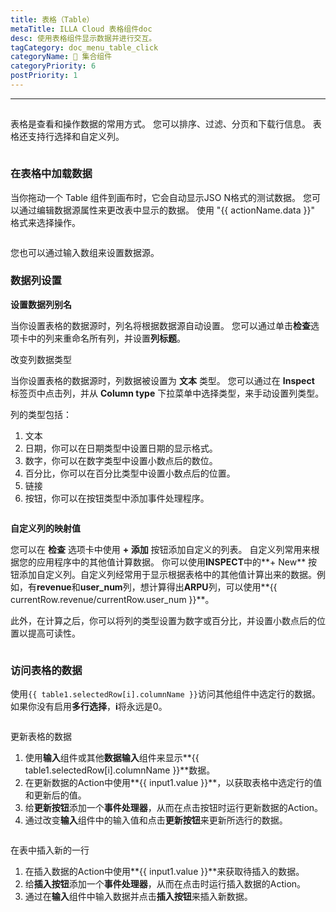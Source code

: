 ```yaml
---
title: 表格（Table）
metaTitle: ILLA Cloud 表格组件doc
desc: 使用表格组件显示数据并进行交互。
tagCategory: doc_menu_table_click
categoryName: 🧬 集合组件
categoryPriority: 6
postPriority: 1
---
```


* * *

## <h2 hidden>表格（Table）</h2>

表格是查看和操作数据的常用方式。 您可以排序、过滤、分页和下载行信息。 表格还支持行选择和自定义列。

<img
  src='https://cdn.illacloud.com/official-website/img/docs/assemble/table.png'
  alt=""
/>

### 在表格中加载数据

当你拖动一个 Table 组件到画布时，它会自动显示JSO N格式的测试数据。 您可以通过编辑数据源属性来更改表中显示的数据。 使用 "{{ actionName.data }}" 格式来选择操作。

<img
  src='https://cdn.illacloud.com/official-website/img/docs/assemble/table1.png'
  alt=""
/>

您也可以通过输入数组来设置数据源。

### 数据列设置

**设置数据列别名**

当你设置表格的数据源时，列名将根据数据源自动设置。 您可以通过单击**检查**选项卡中的列来重命名所有列，并设置**列标题**。

改变列数据类型

当你设置表格的数据源时，列数据被设置为 **文本** 类型。 您可以通过在 **Inspect** 标签页中点击列，并从 **Column type** 下拉菜单中选择类型，来手动设置列类型。

列的类型包括：

1.  文本
2.  日期，你可以在日期类型中设置日期的显示格式。
3.  数字，你可以在数字类型中设置小数点后的数位。
4.  百分比，你可以在百分比类型中设置小数点后的位置。
5.  链接
6.  按钮，你可以在按钮类型中添加事件处理程序。

<img
  src='https://cdn.illacloud.com/official-website/img/docs/assemble/table2.png'
  alt=""
/>

**自定义列的映射值**

您可以在 **检查** 选项卡中使用 **+ 添加** 按钮添加自定义的列表。 自定义列常用来根据您的应用程序中的其他值计算数据。 你可以使用**INSPECT**中的**+ New** 按钮添加自定义列。自定义列经常用于显示根据表格中的其他值计算出来的数据。例如，有**revenue**和**user_num**列，想计算得出**ARPU**列，可以使用**{{ currentRow.revenue/currentRow.user_num }}**。

此外，在计算之后，你可以将列的类型设置为数字或百分比，并设置小数点后的位置以提高可读性。

<img
  src='https://cdn.illacloud.com/official-website/img/docs/assemble/table3.png'
  alt=""
/>

### 访问表格的数据

使用`{{ table1.selectedRow[i].columnName }}`访问其他组件中选定行的数据。 如果你没有启用**多行选择**，**i**将永远是0。

<img
  src='https://cdn.illacloud.com/official-website/img/docs/assemble/table4.png'
  alt=""
/>

更新表格的数据

1.  使用**输入**组件或其他**数据输入**组件来显示**{{ table1.selectedRow[i].columnName }}**数据。
2.  在更新数据的Action中使用**{{ input1.value }}**，以获取表格中选定行的值和更新后的值。
3.  给**更新按钮**添加一个**事件处理器**，从而在点击按钮时运行更新数据的Action。
4.  通过改变**输入**组件中的输入值和点击**更新按钮**来更新所选行的数据。

<img
  src='https://cdn.illacloud.com/official-website/img/docs/assemble/table5.png'
  alt=""
/>

在表中插入新的一行

1.  在插入数据的Action中使用**{{ input1.value }}**来获取待插入的数据。
2.  给**插入按钮**添加一个**事件处理器**，从而在点击时运行插入数据的Action。
3.  通过在**输入**组件中输入数据并点击**插入按钮**来插入新数据。

<img
  src='https://cdn.illacloud.com/official-website/img/docs/assemble/table6.png'
  alt=""
/>
